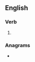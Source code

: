 ==English==

===Verb===
{{head|en|verb form}}

# {{en-past of|averse}}

===Anagrams===
* {{anagrams|en|a=adeersv|Deavers|Deveras|adverse|dreaves|evaders|resaved|veredas}}